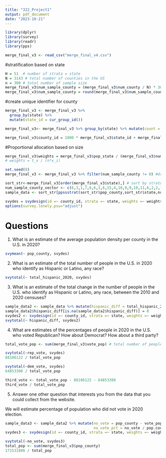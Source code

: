 ```yaml
---
title: "322_Project1"
output: pdf_document
date: "2023-10-21"
---
```


```r
library(dplyr)
library(survey)
library(readr)
library(pps)
```

```r
merge_final_v3 <- read_csv("merge_final_v4.csv")
```

#stratification based on state
```r
H = 51  # number of strata = state
N = 3143 # total number of counties in the US
n = 300 # total number of sample size
merge_final_v3$num_sample_county = (merge_final_v3$num_county / N) * 300 # this is n_h
merge_final_v3$num_sample_county = round(merge_final_v3$num_sample_county)
```


#create unique identifier for county
```r
merge_final_v3 <- merge_final_v3 %>%                                       
  group_by(state) %>%
  mutate(state_id = cur_group_id())

merge_final_v3<- merge_final_v3 %>% group_by(state) %>% mutate(count = sequence(n()))

merge_final_v3$county_id = 1000 * merge_final_v3$state_id + merge_final_v3$count
```

#Proportional allocation based on size
```r
merge_final_v3$weights = merge_final_v3$pop_state / (merge_final_v3$num_sample_county * merge_final_v3$pop_county)  
# weights = t_x / (n*x_i)
```

```r
set.seed(0)
merge_final_v3 <- merge_final_v3 %>% filter(num_sample_county != 0) #drop states that have a sample size of 0

sort_str<-merge_final_v3[order(merge_final_v3$state),] # sort by stratum
num_sample_county_vector <- c(6,3,1,7,6,6,1,6,15,4,10,9,9,10,11,6,2,2,1,8,8,8,11,5,9,2,1,2,3,6,10,5,8,7,3,6,4,6,9,24,3,1,13,4,5,7,2)
sample_data <- sort_str[ppssstrat(sort_str$pop_county,sort_str$state,num_sample_county_vector),]
```


```r
svydes = svydesign(id =~ county_id, strata =~ state, weights =~ weights, fpc = ~num_county, data = sample_data)
options(survey.lonely.psu="adjust")
```

# Questions

1. What is an estimate of the average population density per county in the U.S. in 2020?

```r
svymean(~ pop_county, svydes)
```

2. What is an estimate of the total number of people in the U.S. in 2020 who identify as Hispanic or Latino, any race?

```r
svytotal(~ total_hispanic_2020, svydes)
```

3. What is an estimate of the total change in the number of people in the U.S. who identify as Hispanic or Latino, any race, between the 2010 and 2020 censuses?

```r
sample_data2 <- sample_data %>% mutate(hispanic_diff = total_hispanic_2020 - total_hispanic_2010)
sample_data2$hispanic_diff[is.na(sample_data2$hispanic_diff)] = 0
svydes2 <- svydesign(id =~ county_id, strata =~ state, weights =~ weights,  fpc = ~num_county, data = sample_data2)
svytotal(~ hispanic_diff, svydes2)
```

4. What are estimates of the percentages of people in 2020 in the U.S. who voted Republican? How about Democrat? How about a third party?

```r
total_vote_pop <- sum(merge_final_v3$vote_pop) # total number of people who voted
```

```r
svytotal(~rep_vote, svydes)
88186122 / total_vote_pop
```

```r
svytotal(~dem_vote, svydes)
64853308 / total_vote_pop
```

```r
third_vote <- total_vote_pop - 88186122 - 64853308
third_vote / total_vote_pop
```

5. Answer one other question that interests you from the data that you could collect from the website.

We will estimate percentage of population who did not vote in 2020 election. 

```r
sample_data3 <- sample_data2 %>% mutate(no_vote = pop_county - vote_pop, 
                                        no_vote_pct = no_vote / pop_county)
svydes3 <- svydesign(id =~ county_id, strata =~ state, weights =~ weights, fpc = ~num_county, data = sample_data3)
```

```r
svytotal(~no_vote, svydes3)
total_pop <- sum(merge_final_v3$pop_county)
171531886 / total_pop
```

